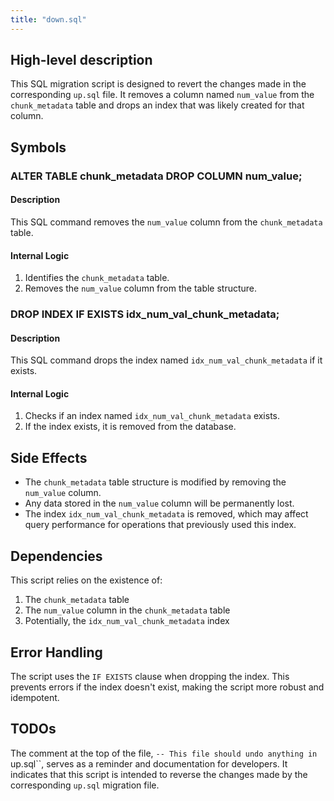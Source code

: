 ```yaml
---
title: "down.sql"
---
```


## High-level description
This SQL migration script is designed to revert the changes made in the corresponding `up.sql` file. It removes a column named `num_value` from the `chunk_metadata` table and drops an index that was likely created for that column.

## Symbols

### ALTER TABLE chunk_metadata DROP COLUMN num_value;
#### Description
This SQL command removes the `num_value` column from the `chunk_metadata` table.

#### Internal Logic
1. Identifies the `chunk_metadata` table.
2. Removes the `num_value` column from the table structure.

### DROP INDEX IF EXISTS idx_num_val_chunk_metadata;
#### Description
This SQL command drops the index named `idx_num_val_chunk_metadata` if it exists.

#### Internal Logic
1. Checks if an index named `idx_num_val_chunk_metadata` exists.
2. If the index exists, it is removed from the database.

## Side Effects
- The `chunk_metadata` table structure is modified by removing the `num_value` column.
- Any data stored in the `num_value` column will be permanently lost.
- The index `idx_num_val_chunk_metadata` is removed, which may affect query performance for operations that previously used this index.

## Dependencies
This script relies on the existence of:
1. The `chunk_metadata` table
2. The `num_value` column in the `chunk_metadata` table
3. Potentially, the `idx_num_val_chunk_metadata` index

## Error Handling
The script uses the `IF EXISTS` clause when dropping the index. This prevents errors if the index doesn't exist, making the script more robust and idempotent.

## TODOs
The comment at the top of the file, `-- This file should undo anything in `up.sql``, serves as a reminder and documentation for developers. It indicates that this script is intended to reverse the changes made by the corresponding `up.sql` migration file.
